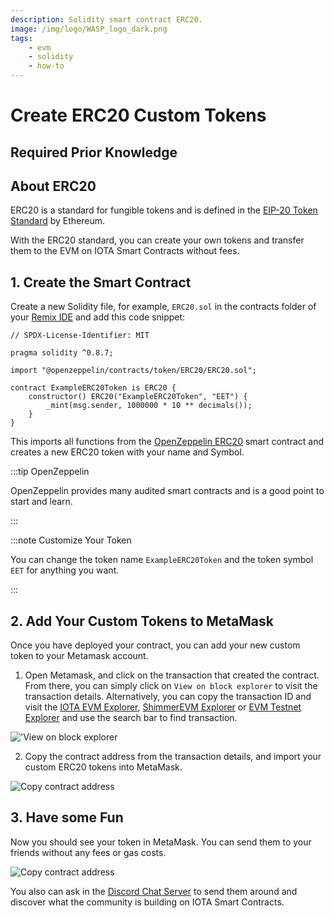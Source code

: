 ```yaml
---
description: Solidity smart contract ERC20.
image: /img/logo/WASP_logo_dark.png
tags:
    - evm
    - solidity
    - how-to
---
```



# Create ERC20 Custom Tokens

## Required Prior Knowledge

<PriorKnowledge />

## About ERC20

ERC20 is a standard for fungible tokens and is defined in
the [EIP-20 Token Standard](https://eips.ethereum.org/EIPS/eip-20) by Ethereum.

With the ERC20 standard, you can create your own tokens and transfer them to the EVM on IOTA Smart Contracts without
fees.

<RemixIDE />

## 1. Create the Smart Contract

Create a new Solidity file, for example, `ERC20.sol` in the contracts folder of
your [Remix IDE](https://remix.ethereum.org/) and add this code snippet:

```solidity
// SPDX-License-Identifier: MIT

pragma solidity ^0.8.7;

import "@openzeppelin/contracts/token/ERC20/ERC20.sol";

contract ExampleERC20Token is ERC20 {
    constructor() ERC20("ExampleERC20Token", "EET") {
        _mint(msg.sender, 1000000 * 10 ** decimals());
    }
}
```

This imports all functions from the [OpenZeppelin ERC20](https://docs.openzeppelin.com/contracts/4.x/erc20) smart
contract and creates a new ERC20 token with your name and Symbol.

:::tip OpenZeppelin

OpenZeppelin provides many audited smart contracts and is a good point to start and learn.

:::

:::note Customize Your Token

You can change the token name `ExampleERC20Token` and the token symbol `EET` for anything you want.

:::

<DeployAdmonition />

## 2. Add Your Custom Tokens to MetaMask

Once you have deployed your contract, you can add your new custom token to your Metamask account.

1. Open Metamask, and click on the transaction that created the contract. From there, you can simply click
   on `View on block explorer` to visit the transaction details. Alternatively, you can copy the transaction ID and
   visit the [IOTA EVM Explorer](https://explorer.evm.iota.org),
   [ShimmerEVM Explorer](https://explorer.evm.testnet.shimmer.network/)
   or [EVM Testnet Explorer](https://explorer.evm.testnet.shimmer.network/) and use the search bar to find transaction.

!['View on block explorer](/img/iota-evm/evm/how-tos/ERC20/metamask-get-transaction-or-go-to-block-explorer.png)

2. Copy the contract address from the transaction details, and import your custom ERC20 tokens into MetaMask.

![Copy contract address](/img/iota-evm/evm/how-tos/ERC20/metamask-import-tokens.png)

## 3. Have some Fun

Now you should see your token in MetaMask. You can send them to your friends without any fees or gas costs.

![Copy contract address](/img/iota-evm/evm/how-tos/ERC20/metamask-erc20-balance.png)

You also can ask in the [Discord Chat Server](https://discord.iota.org) to send them around and discover what the
community is building on IOTA Smart Contracts.

